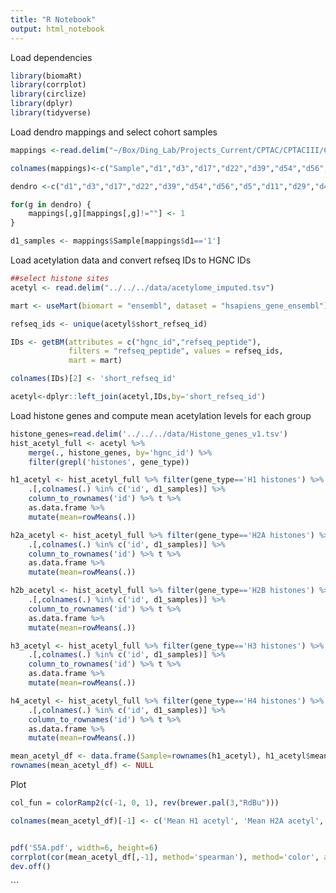 ```yaml
---
title: "R Notebook"
output: html_notebook
---
```



Load dependencies
```r
library(biomaRt)
library(corrplot)
library(circlize)
library(dplyr)
library(tidyverse)
```


Load dendro mappings and select cohort samples
```r
mappings <-read.delim("~/Box/Ding_Lab/Projects_Current/CPTAC/CPTACIII/CPTAC3_pancancer_PTM/Analysis/forAkshay/ResultsFromGadGroup/full_dendro_sig_mappings.tsv")

colnames(mappings)<-c("Sample","d1","d3","d17","d22","d39","d54","d56","d5","d11","d29","d40","d24","d36","d13","d38","d19","d2","d6","d9","d10","d14","d18","d28","d20","d31","d25","d43","d23","d37","d33","d4","d7","d15","d21","d32","d8","d16","d26","d34","d12","max_id","max_norm","cohort")

dendro <-c("d1","d3","d17","d22","d39","d54","d56","d5","d11","d29","d40","d24","d36","d13","d38","d19","d2","d6","d9","d10","d14","d18","d28","d20","d31","d25","d43","d23","d37","d33","d4","d7","d15","d21","d32","d8","d16","d26","d34","d12")

for(g in dendro) {
    mappings[,g][mappings[,g]!=""] <- 1
}

d1_samples <- mappings$Sample[mappings$d1=='1']
```

Load acetylation data and convert refseq IDs to HGNC IDs
```r
##select histone sites
acetyl <- read.delim("../../../data/acetylome_imputed.tsv")

mart <- useMart(biomart = "ensembl", dataset = "hsapiens_gene_ensembl")

refseq_ids <- unique(acetyl$short_refseq_id)

IDs <- getBM(attributes = c("hgnc_id","refseq_peptide"),
             filters = "refseq_peptide", values = refseq_ids,
             mart = mart)

colnames(IDs)[2] <- 'short_refseq_id'

acetyl<-dplyr::left_join(acetyl,IDs,by='short_refseq_id')
```

Load histone genes and compute mean acetylation levels for each group

```r
histone_genes=read.delim('../../../data/Histone_genes_v1.tsv')
hist_acetyl_full <- acetyl %>%
    merge(., histone_genes, by='hgnc_id') %>%
    filter(grepl('histones', gene_type))

h1_acetyl <- hist_acetyl_full %>% filter(gene_type=='H1 histones') %>%
    .[,colnames(.) %in% c('id', d1_samples)] %>%
    column_to_rownames('id') %>% t %>%
    as.data.frame %>%
    mutate(mean=rowMeans(.))

h2a_acetyl <- hist_acetyl_full %>% filter(gene_type=='H2A histones') %>%
    .[,colnames(.) %in% c('id', d1_samples)] %>%
    column_to_rownames('id') %>% t %>%
    as.data.frame %>%
    mutate(mean=rowMeans(.))

h2b_acetyl <- hist_acetyl_full %>% filter(gene_type=='H2B histones') %>%
    .[,colnames(.) %in% c('id', d1_samples)] %>%
    column_to_rownames('id') %>% t %>%
    as.data.frame %>%
    mutate(mean=rowMeans(.))

h3_acetyl <- hist_acetyl_full %>% filter(gene_type=='H3 histones') %>%
    .[,colnames(.) %in% c('id', d1_samples)] %>%
    column_to_rownames('id') %>% t %>%
    as.data.frame %>%
    mutate(mean=rowMeans(.))

h4_acetyl <- hist_acetyl_full %>% filter(gene_type=='H4 histones') %>%
    .[,colnames(.) %in% c('id', d1_samples)] %>%
    column_to_rownames('id') %>% t %>%
    as.data.frame %>%
    mutate(mean=rowMeans(.))

mean_acetyl_df <- data.frame(Sample=rownames(h1_acetyl), h1_acetyl$mean, h2a_acetyl$mean, h2b_acetyl$mean, h3_acetyl$mean, h4_acetyl$mean)
rownames(mean_acetyl_df) <- NULL
```

Plot
```r
col_fun = colorRamp2(c(-1, 0, 1), rev(brewer.pal(3,"RdBu")))

colnames(mean_acetyl_df)[-1] <- c('Mean H1 acetyl', 'Mean H2A acetyl', 'Mean H2B acetyl', 'Mean H3 acetyl', 'Mean H4 acetyl')


pdf('S5A.pdf', width=6, height=6)
corrplot(cor(mean_acetyl_df[,-1], method='spearman'), method='color', addCoef.col='black', tl.col='black', col=rev(brewer.pal(10,"RdBu")))
dev.off()
```



```



